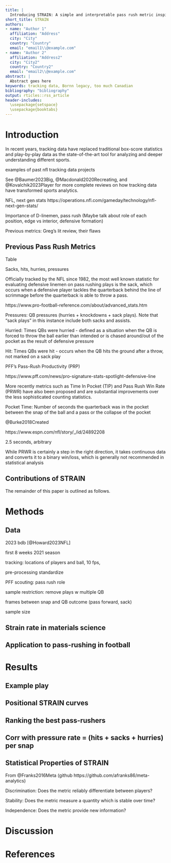 ```yaml
---
title: |
  Introducing STRAIN: A simple and interpretable pass rush metric inspired by materials science
short_title: STRAIN
authors: 
- name: "Author 1"
  affiliation: "Address"
  city: "City"
  country: "Country"
  email: "email1\\@example.com"
- name: "Author 2"
  affiliation: "Address2"
  city: "City2"
  country: "Country2"
  email: "email2\\@example.com"
abstract: |
  Abstract goes here
keywords: tracking data, Bornn legacy, too much Canadian
bibliography: "bibliography"
output: rticles::rss_article
header-includes:
  \usepackage{setspace}
  \usepackage{booktabs}
---
```


\newpage

# Introduction

<!--
TODO: update citations after they're published
-->

In recent years, tracking data have replaced traditional box-score statistics and play-by-play data as the state-of-the-art tool for analyzing and deeper understanding different sports.

examples of past nfl tracking data projects

See @Baumer2023Big, @Macdonald2020Recreating, and @Kovalchik2023Player for more complete reviews on how tracking data have transformed sports analytics.

NFL, next gen stats https://operations.nfl.com/gameday/technology/nfl-next-gen-stats/

Importance of D-linemen, pass rush (Maybe talk about role of each position, edge vs interior, defensive formation)

Previous metrics: Greg's lit review, their flaws

## Previous Pass Rush Metrics

\begin{table}
\caption{A summary of previously-existed pass rush metrics. \label{tab:metrics}}
\centering
\begin{tabular}{ll}
\toprule
\textbf{Metric} & \textbf{Description}\\
\midrule
Sacks & a\\
Hits & a\\
Hurries & a\\
QB Pressures & a\\
Pass-Rush Productivity (PRP) & a\\
Time In Pocket (TIP) & a\\
Pass Rush Win Rate (PRWR) & Rate at which pass rusher beats pass block within 2.5 seconds after snap\\
\bottomrule
\end{tabular}
\end{table}

Table \ref{tab:metrics}

Sacks, hits, hurries, pressures

Officially tracked by the NFL since 1982, the most well known statistic for evaluating defensive linemen on pass rushing plays is the sack, which occurs when a defensive player tackles the quarterback behind the line of scrimmage before the quarterback is able to throw a pass.


https://www.pro-football-reference.com/about/advanced_stats.htm

Pressures: QB pressures (hurries + knockdowns + sack plays). Note that "sack plays" in this instance include both sacks and assists.

Hurried: Times QBs were hurried - defined as a situation when the QB is forced to throw the ball earlier than intended or is chased around/out of the pocket as the result of defensive pressure

Hit: Times QBs were hit - occurs when the QB hits the ground after a throw, not marked on a sack play

PFF's Pass-Rush Productivity (PRP)

https://www.pff.com/news/pro-signature-stats-spotlight-defensive-line

More recently metrics such as Time In Pocket (TIP) and Pass Rush Win Rate (PRWR) have also been proposed and are substantial improvements over the less sophisticated counting statistics. 

Pocket Time: Number of seconds the quarterback was in the pocket between the snap of the ball and a pass or the collapse of the pocket

@Burke2018Created

https://www.espn.com/nfl/story/_/id/24892208

2.5 seconds, arbitrary

While PRWR is certainly a step in the right direction, it takes continuous data and converts it to a binary win/loss, which is generally not recommended in statistical analysis


## Contributions of STRAIN


The remainder of this paper is outlined as follows.

# Methods

## Data

2023 bdb [@Howard2023NFL]

first 8 weeks 2021 season

tracking: locations of players and ball, 10 fps, 

pre-processing standardize

PFF scouting: pass rush role

sample restriction: remove plays w multiple QB

frames between snap and QB outcome (pass forward, sack)

sample size

## Strain rate in materials science


## Application to pass-rushing in football


# Results

## Example play

## Positional STRAIN curves


## Ranking the best pass-rushers


## Corr with pressure rate = (hits + sacks + hurries) per snap


## Statistical Properties of STRAIN

From @Franks2016Meta (github https://github.com/afranks86/meta-analytics)

Discrimination: Does the metric reliably differentiate between players?

Stability: Does the metric measure a quantity which is stable over time?

Independence: Does the metric provide new information?


# Discussion

# References
